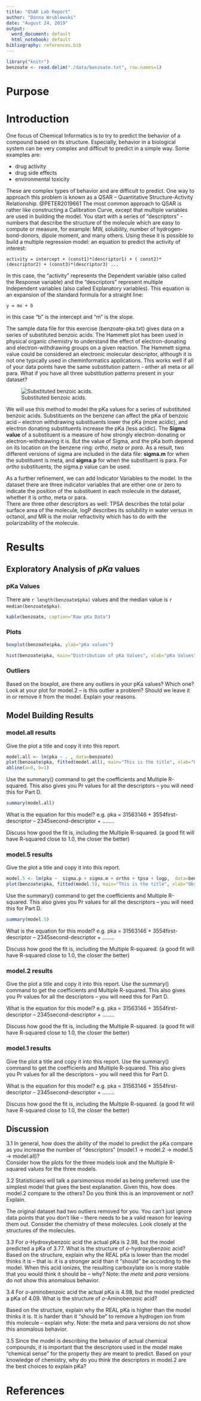 ```yaml
---
title: "QSAR Lab Report"
author: "Donna Wrublewski"
date: "August 24, 2019"
output:
  word_document: default
  html_notebook: default
bibliography: references.bib
---
```


```r
library("knitr")
benzoate <- read.delim("./data/benzoate.txt", row.names=1)
```

# Purpose

# Introduction

One focus of Chemical Informatics is to try to predict the behavior of a compound based 
on its structure. Especially, behavior in a biological system can be very complex and 
difficult to predict in a simple way. Some examples are:

* drug activity
* drug side effects
* environmental toxicity

These are complex types of behavior and are difficult to predict. One way to approach 
this problem is known as a QSAR – Quantitative Structure-Activity Relationship. 
@PETER2019661 The most common approach to QSAR is rather like constructing a Calibration 
Curve, except that multiple variables are used in building the model. You start with a 
series of “descriptors” - numbers that describe the structure of the
molecule which are easy to compute or measure, for example: MW, solubility, number of 
hydrogen- bond-donors, dipole moment, and many others. Using these it is possible to 
build a multiple regression model: an equation to predict the activity of interest:

`
activity = intercept + (const1)*(descriptor1) + ( const2)*(descriptor2) + (const3)*(descriptor3) ...
`

In this case, the “activity” represents the Dependent variable (also called the Response variable) and the “descriptors” represent multiple Independent variables (also called Explanatory variables).  This equation is an expansion of the standard formula for a straight line:

`
y = mx + b
`

in this case “b” is the intercept and “m” is the slope.  

The sample data file for this exercise (benzoate-pka.txt) gives data on a series of 
substituted benzoic acids.  The Hammett plot has been used in physical organic chemistry 
to understand the effect of electron-donating and electron-withdrawing groups on a given 
reaction.  The Hammett sigma value could be considered an electronic molecular 
descriptor, although it is not one typically used in cheminformatics applications.
This works well if all of your data points have the same substitution pattern - either 
all meta or all para.  What if you have all three substitution patterns present in your 
dataset?  

![Substituted benzoic acids.](./images/bromo_benzoic_acids.png)

We will use this method to model the pKa values for a series of substituted benzoic 
acids. Substituents on the benzene can affect the pKa of benzoic acid – electron 
withdrawing substituents lower the pKa (more acidic), and electron donating substituents 
increase the pKa (less acidic). The **Sigma value** of a substituent is a measure of how 
strongly electron-donating or electron-withdrawing it is. But the value of Sigma, and 
the pKa both depend on its location on the benzene ring: _ortho_, _meta_ or _para_. As a 
result, two different versions of sigma are included in the data file:
**sigma.m** for when the substituent is meta, and **sigma.p** for when the substituent 
is para. For _ortho_ substituents, the sigma.p value can be used.

As a further refinement, we can add Indicator Variables to the model.  In the dataset 
there are three indicator variables that are either one or zero to indicate the position 
of the substituent in each molecule in the dataset, whether it is ortho, meta or para.  
There are three other descriptors as well: TPSA describes the total polar surface area 
of the molecule, logP describes its solubility in water versus in octanol, and MR is the 
molar refractivity which has to do with the polarizability of the molecule.

# Results

## Exploratory Analysis of _pKa_ values

### pKa Values

There are `r length(benzoate$pka)` values and the median value is `r median(benzoate$pka)`.

``` r
kable(benzoate, caption="Raw pKa Data")
```

### Plots

```r
boxplot(benzoate$pka, ylab="pKa values")
```

```r
hist(benzoate$pka, main="Distribution of pKa Values", xlab="pKa Values")
```

### Outliers

Based on the boxplot, are there any outliers in your pKa values? Which one?
Look at your plot for model.2 – is this outlier a problem?  Should we leave it in or 
remove it from the model.  Explain your reasons.

## Model Building Results

###  model.all results

Give the plot a title and copy it into this report.

```r
model.all <- lm(pka ~ . , data=benzoate)
plot(benzoate$pka, fitted(model.all), main="This is the title", xlab="Observed pKa", ylab="Predicted pKa")
abline(a=0, b=1)
```

Use the summary() command to get the coefficients and Multiple R-squared. 
This also gives you Pr values for all the descriptors – you will need this for Part D.

```r
summary(model.all)
```

What is the equation for this model?
e.g.  pka = 31563146  + 3554first-descriptor – 2345second-descriptor + ……..

Discuss how good the fit is, including the Multiple R-squared.
(a good fit will have R-squared close to 1.0, the closer the better)

###  model.5 results

Give the plot a title and copy it into this report.

```r
model.5 <- lm(pka ~  sigma.p + sigma.m + ortho + tpsa + logp,  data=benzoate)
plot(benzoate$pka, fitted(model.5), main="This is the title", xlab="Observed pKa", ylab="Predicted pKa")
```

Use the summary() command to get the coefficients and Multiple R-squared. 
This also gives you Pr values for all the descriptors – you will need this for Part D.

```r
summary(model.5)
```

What is the equation for this model?
e.g.  pka = 31563146  + 3554first-descriptor – 2345second-descriptor + ……..

Discuss how good the fit is, including the Multiple R-squared.
(a good fit will have R-squared close to 1.0, the closer the better)

###  model.2 results

Give the plot a title and copy it into this report.
Use the summary() command to get the coefficients and Multiple R-squared. 
This also gives you Pr values for all the descriptors – you will need this for Part D.

What is the equation for this model?
e.g.  pka = 31563146  + 3554first-descriptor – 2345second-descriptor + ……..

Discuss how good the fit is, including the Multiple R-squared.
(a good fit will have R-squared close to 1.0, the closer the better)

###  model.1 results

Give the plot a title and copy it into this report.
Use the summary() command to get the coefficients and Multiple R-squared. 
This also gives you Pr values for all the descriptors – you will need this for Part D.

What is the equation for this model?
e.g.  pka = 31563146  + 3554first-descriptor – 2345second-descriptor + ……..

Discuss how good the fit is, including the Multiple R-squared.
(a good fit will have R-squared close to 1.0, the closer the better)

## Discussion

3.1
In general, how does the ability of the model to predict the pKa compare as you 
increase the number of “descriptors” (model.1 → model.2  → model.5 → model.all)?  
Consider how the plots for the three models look and the Multiple R-squared values for 
the three models.

3.2
Statisticians will talk a parsimonious model as being preferred:  use the simplest 
model that gives the best explanation. Given this, how does model.2 compare to the 
others?  Do you think this is an improvement or not? Explain.

The original dataset had two outliers removed for you. You can't just ignore data points 
that you don't like – there needs to be a valid reason for leaving them out. Consider 
the chemistry of these molecules.  Look closely at the structures of the molecules.

3.3 
For _o_-Hydroxybenzoic acid the actual pKa is 2.98, but the model predicted a pKa of 
3.77. What is the structure of _o_-hydroxybenzoic acid? Based on the structure, explain 
why the REAL pKa is lower than the model thinks it is – that is: it is a stronger acid than it “should” be according to the model. When this acid ionizes, the resulting carboxylate ion is more stable that you would think it should be – why?
Note: the _meta_ and _para_ versions do not show this anomalous behavior.

3.4
For _o_-aminobenzoic acid the actual pKa is 4.98, but the model predicted a pKa of 4.09. What is the structure of _o_-Aminobenzoic acid?

Based on the structure, explain why the REAL pKa is higher than the model thinks it is. 
It is harder than it “should be” to remove a hydrogen ion from this molecule – explain
why.
Note: the meta and para versions do not show this anomalous behavior.

3.5
Since the model is describing the behavior of actual chemical compounds, it is important 
that the descriptors used in the model make "chemical sense" for the property they are 
meant to predict. Based on your knowledge of chemistry, why do you think the descriptors 
in model.2 are the best choices to explain pKa?

# References

